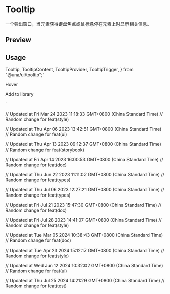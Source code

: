 

<Meta of={TooltipStories} />

<RadixPrimitiveDocsButton name='tooltip' />

# Tooltip

一个弹出窗口，当元素获得键盘焦点或鼠标悬停在元素上时显示相关信息。

## Preview

<Canvas of={TooltipStories.Default} />

<Controls />

## Usage

  Tooltip,
  TooltipContent,
  TooltipProvider,
  TooltipTrigger,
} from "@una/ui/tooltip";`

  <Tooltip>
    <TooltipTrigger>Hover</TooltipTrigger>
    <TooltipContent>
      <p>Add to library</p>
    </TooltipContent>
  </Tooltip>
</TooltipProvider>`

<Source code={importCode} language='ts' dark />
<Source code={usageCode} language='tsx' dark />

// Updated at Fri Mar 24 2023 11:18:33 GMT+0800 (China Standard Time)
// Random change for feat(style)

// Updated at Thu Apr 06 2023 13:42:51 GMT+0800 (China Standard Time)
// Random change for feat(ui)

// Updated at Thu Apr 13 2023 09:12:37 GMT+0800 (China Standard Time)
// Random change for feat(storybook)

// Updated at Fri Apr 14 2023 16:00:53 GMT+0800 (China Standard Time)
// Random change for feat(doc)

// Updated at Thu Jun 22 2023 11:11:02 GMT+0800 (China Standard Time)
// Random change for feat(types)

// Updated at Thu Jul 06 2023 12:27:21 GMT+0800 (China Standard Time)
// Random change for feat(types)

// Updated at Fri Jul 21 2023 15:47:30 GMT+0800 (China Standard Time)
// Random change for feat(doc)

// Updated at Fri Jul 28 2023 14:41:07 GMT+0800 (China Standard Time)
// Random change for feat(style)

// Updated at Tue Mar 05 2024 10:38:43 GMT+0800 (China Standard Time)
// Random change for feat(doc)

// Updated at Tue Apr 23 2024 15:12:17 GMT+0800 (China Standard Time)
// Random change for feat(style)

// Updated at Wed Jun 12 2024 10:32:02 GMT+0800 (China Standard Time)
// Random change for feat(ui)

// Updated at Thu Jul 25 2024 14:21:29 GMT+0800 (China Standard Time)
// Random change for feat(test)
